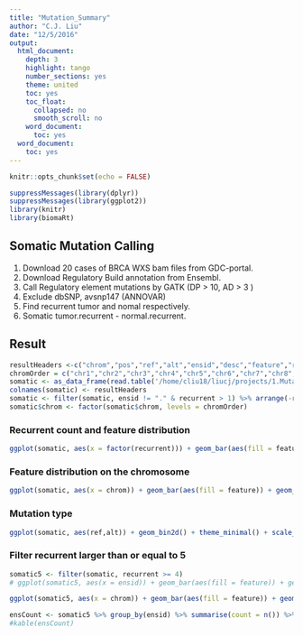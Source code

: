 ```yaml
---
title: "Mutation_Summary"
author: "C.J. Liu"
date: "12/5/2016"
output:
  html_document:
    depth: 3
    highlight: tango
    number_sections: yes
    theme: united
    toc: yes
    toc_float:
      collapsed: no
      smooth_scroll: no
    word_document:
      toc: yes
  word_document:
    toc: yes
---
```


```r
knitr::opts_chunk$set(echo = FALSE)
```

```r
suppressMessages(library(dplyr))
suppressMessages(library(ggplot2))
library(knitr)
library(biomaRt)
```

## Somatic Mutation Calling

1. Download 20 cases of BRCA WXS bam files from GDC-portal.
2. Download Regulatory Build annotation from Ensembl.
3. Call Regulatory element mutations by GATK (DP > 10, AD > 3 )
4. Exclude dbSNP, avsnp147 (ANNOVAR)
5. Find recurrent tumor and nomal respectively.
6. Somatic tumor.recurrent - normal.recurrent.

## Result
```r
resultHeaders <-c("chrom","pos","ref","alt","ensid","desc","feature","recurrent")
chromOrder = c("chr1","chr2","chr3","chr4","chr5","chr6","chr7","chr8","chr9","chr10","chr11","chr12","chr13","chr14","chr15","chr16","chr17","chr18","chr19","chr20","chr21","chr22","chrX")
somatic <- as_data_frame(read.table('/home/cliu18/liucj/projects/1.Mutation_calling_in_non-condig_region_through_EXOME/4.compare_tumor_normal/somatic.recurrency', header = F, sep = "\t"))
colnames(somatic) <- resultHeaders
somatic <- filter(somatic, ensid != "." & recurrent > 1) %>% arrange(-recurrent)
somatic$chrom <- factor(somatic$chrom, levels = chromOrder)
```

### Recurrent count and feature distribution
```r
ggplot(somatic, aes(x = factor(recurrent))) + geom_bar(aes(fill = feature)) + geom_text(stat = 'count', aes(label = ..count..), vjust = -0.3) + theme_minimal() + xlab("Recurrent") + ylab("Count") + ggtitle(paste("Total ",nrow(somatic)," (Recurrent > 2)"))
```

### Feature distribution on the chromosome
```r
ggplot(somatic, aes(x = chrom)) + geom_bar(aes(fill = feature)) + geom_text(stat = 'count', aes(label = ..count..), vjust = -0.3, size = 3) + theme_minimal() + theme(axis.text.x = element_text(angle = 45, hjust = 1)) + xlab("Chromosome") + ylab("Count") + ggtitle("Chromosome Distribution")
```

### Mutation type
```r
ggplot(somatic, aes(ref,alt)) + geom_bin2d() + theme_minimal() + scale_fill_gradient(low = "#00AFBB", high = "#FC3E07")
```

### Filter recurrent larger than or equal to 5
```r
somatic5 <- filter(somatic, recurrent >= 4)
# ggplot(somatic5, aes(x = ensid)) + geom_bar(aes(fill = feature)) + geom_text(stat = 'count', aes(label = ..count..), vjust = -0.3) + theme_minimal() + xlab("Recurrent") + ylab("Count") + ggtitle(paste("Total ",nrow(somatic5)," (Recurrent > 2)")) + theme(axis.text.x = element_text(angle = 90, hjust = 1))

ggplot(somatic5, aes(x = chrom)) + geom_bar(aes(fill = feature)) + geom_text(stat = 'count', aes(label = ..count..), vjust = -0.3, size = 3) + theme_minimal() + theme(axis.text.x = element_text(angle = 45, hjust = 1)) + xlab("Chromosome") + ylab("Count") + ggtitle("Chromosome Distribution")

ensCount <- somatic5 %>% group_by(ensid) %>% summarise(count = n()) %>% arrange(-count)
#kable(ensCount)
```






